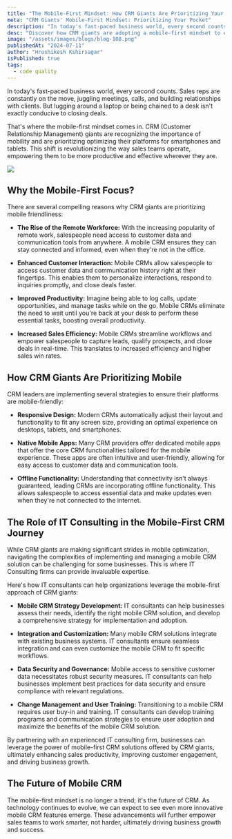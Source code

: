 ```yaml
---
title: "The Mobile-First Mindset: How CRM Giants Are Prioritizing Your Pocket "
meta: "CRM Giants' Mobile-First Mindset: Prioritizing Your Pocket"
description: "In today's fast-paced business world, every second counts. Sales reps are constantly on the move, juggling meetings, calls, and building relationships with clients. But lugging around a laptop or being chained to a desk isn't exactly conducive to closing deals."
desc: "Discover how CRM giants are adopting a mobile-first mindset to enhance user experience and prioritize accessibility on mobile devices."
image: "/assets/images/blogs/blog-108.png"
publishedAt: "2024-07-11"
author: "Hrushikesh Kshirsagar"
isPublished: true
tags:
  - code quality
---
```


In today's fast-paced business world, every second counts. Sales reps are constantly on the move, juggling meetings, calls, and building relationships with clients. But lugging around a laptop or being chained to a desk isn't exactly conducive to closing deals.

That's where the mobile-first mindset comes in. CRM (Customer Relationship Management) giants are recognizing the importance of mobility and are prioritizing optimizing their platforms for smartphones and tablets. This shift is revolutionizing the way sales teams operate, empowering them to be more productive and effective wherever they are.

<Image src="/assets/images/blogs/blog-109.png" />

## Why the Mobile-First Focus?

There are several compelling reasons why CRM giants are prioritizing mobile friendliness:

- **The Rise of the Remote Workforce:** With the increasing popularity of remote work, salespeople need access to customer data and communication tools from anywhere. A mobile CRM ensures they can stay connected and informed, even when they're not in the office.

- **Enhanced Customer Interaction:** Mobile CRMs allow salespeople to access customer data and communication history right at their fingertips. This enables them to personalize interactions, respond to inquiries promptly, and close deals faster.

- **Improved Productivity:** Imagine being able to log calls, update opportunities, and manage tasks while on the go. Mobile CRMs eliminate the need to wait until you're back at your desk to perform these essential tasks, boosting overall productivity.

- **Increased Sales Efficiency:** Mobile CRMs streamline workflows and empower salespeople to capture leads, qualify prospects, and close deals in real-time. This translates to increased efficiency and higher sales win rates.

## How CRM Giants Are Prioritizing Mobile

CRM leaders are implementing several strategies to ensure their platforms are mobile-friendly:

- **Responsive Design:** Modern CRMs automatically adjust their layout and functionality to fit any screen size, providing an optimal experience on desktops, tablets, and smartphones.

- **Native Mobile Apps:** Many CRM providers offer dedicated mobile apps that offer the core CRM functionalities tailored for the mobile experience. These apps are often intuitive and user-friendly, allowing for easy access to customer data and communication tools.

- **Offline Functionality:** Understanding that connectivity isn't always guaranteed, leading CRMs are incorporating offline functionality. This allows salespeople to access essential data and make updates even when they're not connected to the internet.

## The Role of IT Consulting in the Mobile-First CRM Journey

While CRM giants are making significant strides in mobile optimization, navigating the complexities of implementing and managing a mobile CRM solution can be challenging for some businesses. This is where IT Consulting firms can provide invaluable expertise.

Here's how IT consultants can help organizations leverage the mobile-first approach of CRM giants:

- **Mobile CRM Strategy Development:** IT consultants can help businesses assess their needs, identify the right mobile CRM solution, and develop a comprehensive strategy for implementation and adoption.

- **Integration and Customization:** Many mobile CRM solutions integrate with existing business systems. IT consultants ensure seamless integration and can even customize the mobile CRM to fit specific workflows.

- **Data Security and Governance:** Mobile access to sensitive customer data necessitates robust security measures. IT consultants can help businesses implement best practices for data security and ensure compliance with relevant regulations.

- **Change Management and User Training:** Transitioning to a mobile CRM requires user buy-in and training. IT consultants can develop training programs and communication strategies to ensure user adoption and maximize the benefits of the mobile CRM solution.

By partnering with an experienced IT consulting firm, businesses can leverage the power of mobile-first CRM solutions offered by CRM giants, ultimately enhancing sales productivity, improving customer engagement, and driving business growth.

## The Future of Mobile CRM

The mobile-first mindset is no longer a trend; it's the future of CRM. As technology continues to evolve, we can expect to see even more innovative mobile CRM features emerge. These advancements will further empower sales teams to work smarter, not harder, ultimately driving business growth and success.
